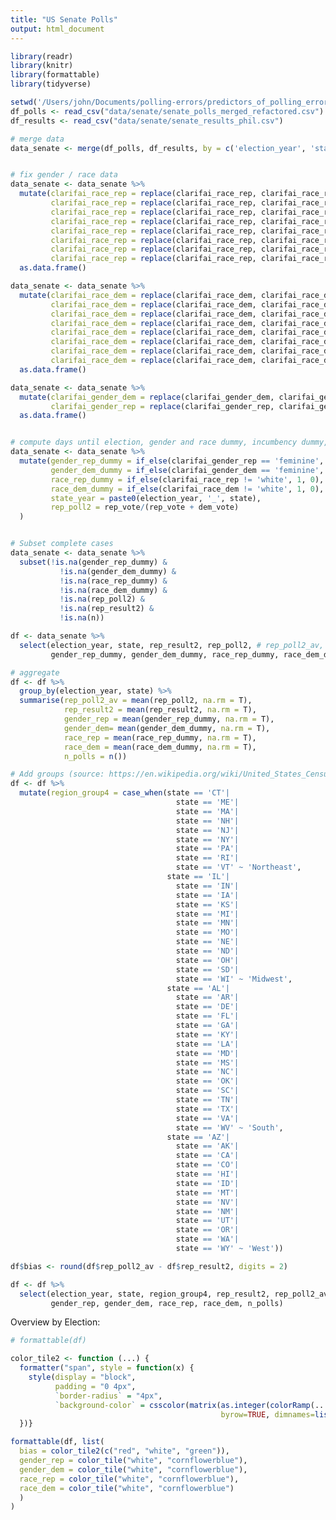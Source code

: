 ```yaml
---
title: "US Senate Polls"
output: html_document
---
```


```r
library(readr)
library(knitr)
library(formattable)
library(tidyverse)

setwd('/Users/john/Documents/polling-errors/predictors_of_polling_errors/')
df_polls <- read_csv("data/senate/senate_polls_merged_refactored.csv")
df_results <- read_csv("data/senate/senate_results_phil.csv")

# merge data
data_senate <- merge(df_polls, df_results, by = c('election_year', 'state'), all.x = T )


# fix gender / race data
data_senate <- data_senate %>%
  mutate(clarifai_race_rep = replace(clarifai_race_rep, clarifai_race_rep == 'Alan Schlesinger', 'white'),
         clarifai_race_rep = replace(clarifai_race_rep, clarifai_race_rep == 'Dan Bongino', 'hispanic'),
         clarifai_race_rep = replace(clarifai_race_rep, clarifai_race_rep == 'Jim Huffman', 'white'),
         clarifai_race_rep = replace(clarifai_race_rep, clarifai_race_rep == 'Linda Smith', 'white'),
         clarifai_race_rep = replace(clarifai_race_rep, clarifai_race_rep == 'Lou Barletta', 'white'),
         clarifai_race_rep = replace(clarifai_race_rep, clarifai_race_rep == 'Philip Giordano', 'white'),
         clarifai_race_rep = replace(clarifai_race_rep, clarifai_race_rep == 'Rick Lazio', 'white'),
         clarifai_race_rep = replace(clarifai_race_rep, clarifai_race_rep == 'Robert Lorge', 'hispanic')) %>%
  as.data.frame()

data_senate <- data_senate %>%
  mutate(clarifai_race_dem = replace(clarifai_race_dem, clarifai_race_dem == 'Barbara Boxer', 'white'),
         clarifai_race_dem = replace(clarifai_race_dem, clarifai_race_dem == 'Bob Menendez', 'white'),
         clarifai_race_dem = replace(clarifai_race_dem, clarifai_race_dem == 'Catherine Cortez Masto', 'white'),
         clarifai_race_dem = replace(clarifai_race_dem, clarifai_race_dem == 'Harold Ford Jr.', 'black'),
         clarifai_race_dem = replace(clarifai_race_dem, clarifai_race_dem == 'Ken Salazar', 'white'),
         clarifai_race_dem = replace(clarifai_race_dem, clarifai_race_dem == 'Paul Hodes', 'white'),
         clarifai_race_dem = replace(clarifai_race_dem, clarifai_race_dem == 'Rick Noriega', 'white'),
         clarifai_race_dem = replace(clarifai_race_dem, clarifai_race_dem == 'Sam Granato', 'white')) %>%
  as.data.frame()

data_senate <- data_senate %>%
  mutate(clarifai_gender_dem = replace(clarifai_gender_dem, clarifai_gender_dem == 'Misty K. Snow', 'feminine'),
         clarifai_gender_rep = replace(clarifai_gender_rep, clarifai_gender_rep == 'Slade Gorton', 'masculine')) %>%
  as.data.frame()


# compute days until election, gender and race dummy, incumbency dummy, two-party vote share
data_senate <- data_senate %>%
  mutate(gender_rep_dummy = if_else(clarifai_gender_rep == 'feminine', 1, 0),
         gender_dem_dummy = if_else(clarifai_gender_dem == 'feminine', 1, 0),
         race_rep_dummy = if_else(clarifai_race_rep != 'white', 1, 0),
         race_dem_dummy = if_else(clarifai_race_dem != 'white', 1, 0),
         state_year = paste0(election_year, '_', state),
         rep_poll2 = rep_vote/(rep_vote + dem_vote)
  )


# Subset complete cases
data_senate <- data_senate %>% 
  subset(!is.na(gender_rep_dummy) &
           !is.na(gender_dem_dummy) &
           !is.na(race_rep_dummy) &
           !is.na(race_dem_dummy) &
           !is.na(rep_poll2) &
           !is.na(rep_result2) &
           !is.na(n))

df <- data_senate %>% 
  select(election_year, state, rep_result2, rep_poll2, # rep_poll2_av, bias, region_group4
         gender_rep_dummy, gender_dem_dummy, race_rep_dummy, race_dem_dummy)

# aggregate
df <- df %>% 
  group_by(election_year, state) %>% 
  summarise(rep_poll2_av = mean(rep_poll2, na.rm = T),
            rep_result2 = mean(rep_result2, na.rm = T),
            gender_rep = mean(gender_rep_dummy, na.rm = T), 
            gender_dem= mean(gender_dem_dummy, na.rm = T), 
            race_rep = mean(race_rep_dummy, na.rm = T), 
            race_dem = mean(race_dem_dummy, na.rm = T),
            n_polls = n())

# Add groups (source: https://en.wikipedia.org/wiki/United_States_Census_Bureau)
df <- df %>%
  mutate(region_group4 = case_when(state == 'CT'|
                                     state == 'ME'|
                                     state == 'MA'|
                                     state == 'NH'|
                                     state == 'NJ'|
                                     state == 'NY'|
                                     state == 'PA'|
                                     state == 'RI'|
                                     state == 'VT' ~ 'Northeast',
                                   state == 'IL'|
                                     state == 'IN'|
                                     state == 'IA'|
                                     state == 'KS'|
                                     state == 'MI'|
                                     state == 'MN'|
                                     state == 'MO'|
                                     state == 'NE'|
                                     state == 'ND'|
                                     state == 'OH'|
                                     state == 'SD'|
                                     state == 'WI' ~ 'Midwest',
                                   state == 'AL'|
                                     state == 'AR'|
                                     state == 'DE'|
                                     state == 'FL'|
                                     state == 'GA'|
                                     state == 'KY'|
                                     state == 'LA'|
                                     state == 'MD'|
                                     state == 'MS'|
                                     state == 'NC'|
                                     state == 'OK'|
                                     state == 'SC'|
                                     state == 'TN'|
                                     state == 'TX'|
                                     state == 'VA'|
                                     state == 'WV' ~ 'South',
                                   state == 'AZ'|
                                     state == 'AK'|
                                     state == 'CA'|
                                     state == 'CO'|
                                     state == 'HI'|
                                     state == 'ID'|
                                     state == 'MT'|
                                     state == 'NV'|
                                     state == 'NM'|
                                     state == 'UT'|
                                     state == 'OR'|
                                     state == 'WA'|
                                     state == 'WY' ~ 'West'))

df$bias <- round(df$rep_poll2_av - df$rep_result2, digits = 2)

df <- df %>% 
  select(election_year, state, region_group4, rep_result2, rep_poll2_av, bias, 
         gender_rep, gender_dem, race_rep, race_dem, n_polls)
```

Overview by Election:

```r
# formattable(df)

color_tile2 <- function (...) {
  formatter("span", style = function(x) {
    style(display = "block",
          padding = "0 4px", 
          `border-radius` = "4px", 
          `background-color` = csscolor(matrix(as.integer(colorRamp(...)(normalize(as.numeric(x)))), 
                                               byrow=TRUE, dimnames=list(c("red","green","blue"), NULL), nrow=3)))
  })}

formattable(df, list(
  bias = color_tile2(c("red", "white", "green")),
  gender_rep = color_tile("white", "cornflowerblue"),
  gender_dem = color_tile("white", "cornflowerblue"),
  race_rep = color_tile("white", "cornflowerblue"),
  race_dem = color_tile("white", "cornflowerblue")
  )
)
```
